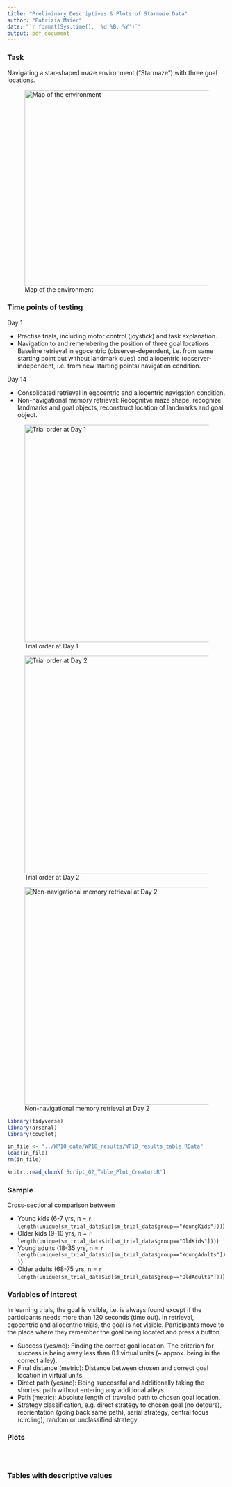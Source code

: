 ```yaml
---
title: "Preliminary Descriptives & Plots of Starmaze Data"
author: "Patrizia Maier"
date: "`r format(Sys.time(), '%d %B, %Y')`"
output: pdf_document
---
```


### Task

Navigating a star-shaped maze environment ("Starmaze") with three goal locations.

![Map of the environment](./pics/Starmaze_Environment.jpg){width=450px}

### Time points of testing

Day 1

* Practise trials, including motor control (joystick) and task explanation.
* Navigation to and remembering the position of three goal locations. Baseline retrieval in egocentric (observer-dependent, i.e. from same starting point but without landmark cues) and allocentric (observer-independent, i.e. from new starting points) navigation condition.

Day 14

* Consolidated retrieval in egocentric and allocentric navigation condition.
* Non-navigational memory retrieval: Recognitve maze shape, recognize landmarks and goal objects, reconstruct location of landmarks and goal object.


![Trial order at Day 1](./pics/Overview_Session1.jpg){width=500px}

![Trial order at Day 2](./pics/Overview_Session2.jpg){width=500px}

![Non-navigational memory retrieval at Day 2](./pics/Overview_Session2_PostTest.jpg){width=500px}


```r
library(tidyverse)
library(arsenal)
library(cowplot)
```


```r
in_file <- "../WP10_data/WP10_results/WP10_results_table.RData"
load(in_file)
rm(in_file)

knitr::read_chunk('Script_02_Table_Plot_Creator.R')
```


### Sample
Cross-sectional comparison between

* Young kids (6-7 yrs, n = `r length(unique(sm_trial_data$id[sm_trial_data$group=="YoungKids"]))`) 
* Older kids (9-10 yrs, n = `r length(unique(sm_trial_data$id[sm_trial_data$group=="OldKids"]))`)
* Young adults (18-35 yrs, n = `r length(unique(sm_trial_data$id[sm_trial_data$group=="YoungAdults"]))`)
* Older adults (68-75 yrs, n = `r length(unique(sm_trial_data$id[sm_trial_data$group=="OldAdults"]))`)


### Variables of interest

In learning trials, the goal is visible, i.e. is always found except if the participants needs more than 120 seconds (time out). In retrieval, egocentric and allocentric trials, the goal is not visible. Participants move to the place where they remember the goal being located and press a button. 

* Success (yes/no): Finding the correct goal location. The criterion for success is being away less than 0.1 virtual units (~ approx. being in the correct alley).
* Final distance (metric): Distance between chosen and correct goal location in virtual units. 
* Direct path (yes/no): Being successful and additionally taking the shortest path without entering any additional alleys.
* Path (metric): Absolute length of traveled path to chosen goal location. 
* Strategy classification, e.g. direct strategy to chosen goal (no detours), reorientation (going back same path), serial strategy, central focus (circling), random or unclassified strategy. 


### Plots 
``` r
```

``` r
```

``` r
```


### Tables with descriptive values 
``` r
```

``` r
```

``` r
```

``` r
```

